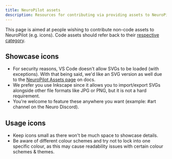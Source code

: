 ```yaml
---
title: NeuroPilot assets
description: Resources for contributing via providing assets to NeuroPilot.
---
```



<Aside>

This page is aimed at people wishing to contribute non-code assets to NeuroPilot (e.g. icons). Code assets should refer back to their [respective category](/neuropilot/contributors). 

</Aside>

## Showcase icons

- For security reasons, VS Code doesn't allow SVGs to be loaded (with exceptions). With that being said, we'd like an SVG version as well due to the [NeuroPilot Assets page](/neuropilot/assets) on docs.
- We prefer you use Inkscape since it allows you to import/export SVGs alongside other file formats like JPG or PNG, but it is not a hard requirement.
- You're welcome to feature these anywhere you want (example: #art channel on the Neuro Discord).

## Usage icons

- Keep icons small as there won't be much space to showcase details.
- Be aware of different colour schemes and try not to lock into one specific colour, as this may cause readability issues with certain colour schemes & themes.
